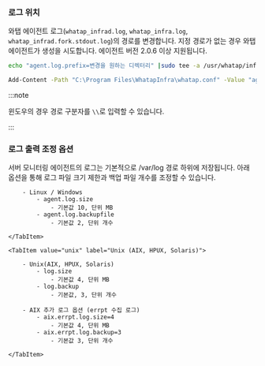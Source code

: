 ### 로그 위치

와탭 에이전트 로그(`whatap_infrad.log`, `whatap_infra.log`, `whatap_infrad.fork.stdout.log`)의 경로를 변경합니다. 지정 경로가 없는 경우 와탭 에이전트가 생성을 시도합니다. 에이전트 버전 2.0.6 이상 지원됩니다.

<Tabs groupId='server-user-script'>
<TabItem value="lxs" label="Linux Shell">

```bash title=SH
echo "agent.log.prefix=변경을 원하는 디렉터리" |sudo tee -a /usr/whatap/infra/conf/whatap.conf
```

</TabItem>
<TabItem value="wps" label="Windows Powershell">

```bash title=SH
Add-Content -Path "C:\Program Files\WhatapInfra\whatap.conf" -Value "agent.log.prefix=변경을 원하는 디렉터리"
```

</TabItem>
</Tabs>

:::note

윈도우의 경우 경로 구분자를 `\\`로 입력할 수 있습니다.

:::

### 로그 출력 조정 옵션

서버 모니터링 에이전트의 로그는 기본적으로 /var/log 경로 하위에 저장됩니다.
아래 옵션을 통해 로그 파일 크기 제한과 백업 파일 개수를 조정할 수 있습니다.

<Tabs groupId='server-log-option'>
    <TabItem value="linux-windows" label="Linux / Windows">

        - Linux / Windows
            - agent.log.size
                - 기본값 10, 단위 MB
            - agent.log.backupfile
                - 기본값 2, 단위 개수

    </TabItem>

    <TabItem value="unix" label="Unix (AIX, HPUX, Solaris)">

        - Unix(AIX, HPUX, Solaris)
            - log.size
                - 기본값 4, 단위 MB
            - log.backup
                - 기본값, 3, 단위 개수

        - AIX 추가 로그 옵션 (errpt 수집 로그)
            - aix.errpt.log.size=4
                - 기본값 4, 단위 MB
            - aix.errpt.log.backup=3
                - 기본값 3, 단위 개수

    </TabItem>

</Tabs>
